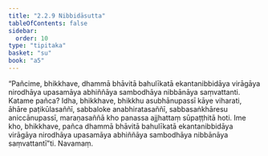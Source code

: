 ```yaml
---
title: "2.2.9 Nibbidāsutta"
tableOfContents: false
sidebar:
  order: 10
type: "tipitaka"
basket: "su"
book: "a5"
---
```



<DynamicBreadcrumb />

<Division number="69" book="a5">

<Paragraph number="420" book="a5">
“Pañcime, bhikkhave, dhammā bhāvitā bahulīkatā ekantanibbidāya virāgāya nirodhāya upasamāya abhiññāya sambodhāya nibbānāya saṃvattanti.
</Paragraph>

<Paragraph number="421" book="a5">
Katame pañca? Idha, bhikkhave, bhikkhu asubhānupassī kāye viharati, āhāre paṭikūlasaññī, sabbaloke anabhiratasaññī, sabbasaṅkhāresu aniccānupassī, maraṇasaññā kho panassa ajjhattaṃ sūpaṭṭhitā hoti. Ime kho, bhikkhave, pañca dhammā bhāvitā bahulīkatā ekantanibbidāya virāgāya nirodhāya upasamāya abhiññāya sambodhāya nibbānāya saṃvattantī”ti.

</Paragraph>
</Division>

<Paragraph number="422" type="center" book="a5">
Navamaṃ.
</Paragraph>